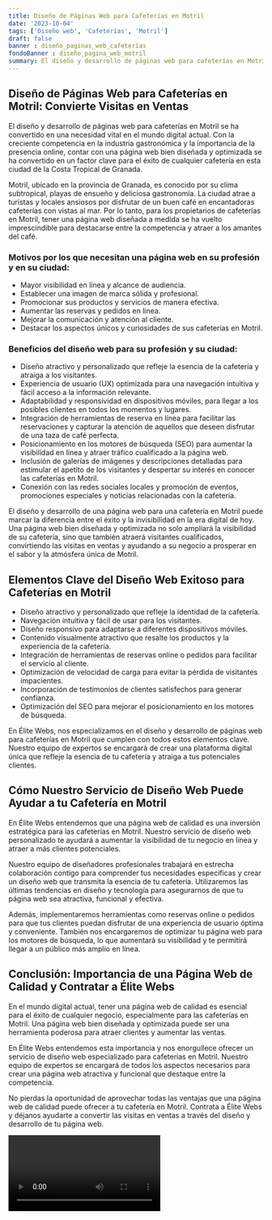 ```yaml
---
title: Diseño de Páginas Web para Cafeterías en Motril
date: '2023-10-04'
tags: ['Diseño web', 'Cafeterías', 'Motril']
draft: false
banner : diseño_paginas_web_cafeterías
fondoBanner : diseño_pagina_web_motril
summary: El diseño y desarrollo de páginas web para cafeterías en Motril se ha convertido en una necesidad vital en el mundo digital actual. Con la creciente competencia en la industria gastronómica y la importancia de la presencia online, contar con una página web bien diseñada y optimizada se ha convertido en un factor clave para el éxito de cualquier cafetería en esta ciudad de la Costa Tropical de Granada.
---
```


## Diseño de Páginas Web para Cafeterías en Motril: Convierte Visitas en Ventas

El diseño y desarrollo de páginas web para cafeterías en Motril se ha convertido en una necesidad vital en el mundo digital actual. Con la creciente competencia en la industria gastronómica y la importancia de la presencia online, contar con una página web bien diseñada y optimizada se ha convertido en un factor clave para el éxito de cualquier cafetería en esta ciudad de la Costa Tropical de Granada.

Motril, ubicado en la provincia de Granada, es conocido por su clima subtropical, playas de ensueño y deliciosa gastronomía. La ciudad atrae a turistas y locales ansiosos por disfrutar de un buen café en encantadoras cafeterías con vistas al mar. Por lo tanto, para los propietarios de cafeterías en Motril, tener una página web diseñada a medida se ha vuelto imprescindible para destacarse entre la competencia y atraer a los amantes del café.

### Motivos por los que necesitan una página web en su profesión y en su ciudad:

- Mayor visibilidad en línea y alcance de audiencia.
- Establecer una imagen de marca sólida y profesional.
- Promocionar sus productos y servicios de manera efectiva.
- Aumentar las reservas y pedidos en línea.
- Mejorar la comunicación y atención al cliente.
- Destacar los aspectos únicos y curiosidades de sus cafeterías en Motril.

### Beneficios del diseño web para su profesión y su ciudad:

- Diseño atractivo y personalizado que refleje la esencia de la cafetería y atraiga a los visitantes.
- Experiencia de usuario (UX) optimizada para una navegación intuitiva y fácil acceso a la información relevante.
- Adaptabilidad y responsividad en dispositivos móviles, para llegar a los posibles clientes en todos los momentos y lugares.
- Integración de herramientas de reserva en línea para facilitar las reservaciones y capturar la atención de aquellos que deseen disfrutar de una taza de café perfecta.
- Posicionamiento en los motores de búsqueda (SEO) para aumentar la visibilidad en línea y atraer tráfico cualificado a la página web.
- Inclusión de galerías de imágenes y descripciones detalladas para estimular el apetito de los visitantes y despertar su interés en conocer las cafeterías en Motril.
- Conexión con las redes sociales locales y promoción de eventos, promociones especiales y noticias relacionadas con la cafetería.

El diseño y desarrollo de una página web para una cafetería en Motril puede marcar la diferencia entre el éxito y la invisibilidad en la era digital de hoy. Una página web bien diseñada y optimizada no solo ampliará la visibilidad de su cafetería, sino que también atraerá visitantes cualificados, convirtiendo las visitas en ventas y ayudando a su negocio a prosperar en el sabor y la atmósfera única de Motril.

<GifSeo />

<Cta />

## Elementos Clave del Diseño Web Exitoso para Cafeterías en Motril

- Diseño atractivo y personalizado que refleje la identidad de la cafetería.
- Navegación intuitiva y fácil de usar para los visitantes.
- Diseño responsivo para adaptarse a diferentes dispositivos móviles.
- Contenido visualmente atractivo que resalte los productos y la experiencia de la cafetería.
- Integración de herramientas de reservas online o pedidos para facilitar el servicio al cliente.
- Optimización de velocidad de carga para evitar la pérdida de visitantes impacientes.
- Incorporación de testimonios de clientes satisfechos para generar confianza.
- Optimización del SEO para mejorar el posicionamiento en los motores de búsqueda.

En Élite Webs, nos especializamos en el diseño y desarrollo de páginas web para cafeterías en Motril que cumplen con todos estos elementos clave. Nuestro equipo de expertos se encargará de crear una plataforma digital única que refleje la esencia de tu cafetería y atraiga a tus potenciales clientes.

## Cómo Nuestro Servicio de Diseño Web Puede Ayudar a tu Cafetería en Motril

En Élite Webs entendemos que una página web de calidad es una inversión estratégica para las cafeterías en Motril. Nuestro servicio de diseño web personalizado te ayudará a aumentar la visibilidad de tu negocio en línea y atraer a más clientes potenciales.

Nuestro equipo de diseñadores profesionales trabajará en estrecha colaboración contigo para comprender tus necesidades específicas y crear un diseño web que transmita la esencia de tu cafetería. Utilizaremos las últimas tendencias en diseño y tecnología para asegurarnos de que tu página web sea atractiva, funcional y efectiva.

Además, implementaremos herramientas como reservas online o pedidos para que tus clientes puedan disfrutar de una experiencia de usuario óptima y conveniente. También nos encargaremos de optimizar tu página web para los motores de búsqueda, lo que aumentará su visibilidad y te permitirá llegar a un público más amplio en línea.

## Conclusión: Importancia de una Página Web de Calidad y Contratar a Élite Webs

En el mundo digital actual, tener una página web de calidad es esencial para el éxito de cualquier negocio, especialmente para las cafeterías en Motril. Una página web bien diseñada y optimizada puede ser una herramienta poderosa para atraer clientes y aumentar las ventas.

En Élite Webs entendemos esta importancia y nos enorgullece ofrecer un servicio de diseño web especializado para cafeterías en Motril. Nuestro equipo de expertos se encargará de todos los aspectos necesarios para crear una página web atractiva y funcional que destaque entre la competencia.

No pierdas la oportunidad de aprovechar todas las ventajas que una página web de calidad puede ofrecer a tu cafetería en Motril. Contrata a Élite Webs y déjanos ayudarte a convertir las visitas en ventas a través del diseño y desarrollo de tu página web.

<Video />

<CtaBot job='Cafeterías' city='Motril'/>

<Gmaps query='Motril+españa+maps' />